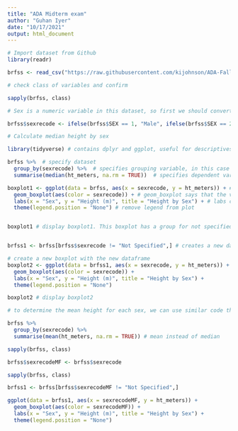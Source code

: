 ```yaml
---
title: "ADA Midterm exam"
author: "Guhan Iyer"
date: "10/17/2021"
output: html_document
---
```



```r
# Import dataset from Github
library(readr)

brfss <- read_csv("https://raw.githubusercontent.com/kijohnson/ADA-Fall-2021/master/BRFSS2017_10percent_v.csv")

# check class of variables and confirm

sapply(brfss, class)

# Sex is a numeric variable in this dataset, so first we should convert it to a character variable

brfss$sexrecode <- ifelse(brfss$SEX == 1, "Male", ifelse(brfss$SEX == 2, "Female", ifelse(brfss$SEX == 9, "Not Specified", NA))) # code creates a new character variable for sex

# Calculate median height by sex

library(tidyverse) # contains dplyr and ggplot, useful for descriptives and data visualization

brfss %>%  # specify dataset
  group_by(sexrecode) %>%  # specifies grouping variable, in this case sex
  summarise(median(ht_meters, na.rm = TRUE))  # specifies dependent variable, in this case height in meters, and removes NA values

boxplot1 <- ggplot(data = brfss, aes(x = sexrecode, y = ht_meters)) + # ggplot specifies data, x and y variables
  geom_boxplot(aes(color = sexrecode)) + # geom_boxplot says that the visual should be a boxplot, aes gives color by sex
  labs(x = "Sex", y = "Height (m)", title = "Height by Sex") + # labs changes labels for title, x and y axes
  theme(legend.position = "None") # remove legend from plot


boxplot1 # display boxplot1. This boxplot has a group for not specified. We can clean this up by creating a new dataframe that only includes observations that are either male or female. Be sure to make a NEW dataframe if you want to keep the data from the "not specified" observations for some other reason.


brfss1 <- brfss[brfss$sexrecode != "Not Specified",] # creates a new dataframe that includes all observations except those that responded "Not Specified" for the sexrecode variable

# create a new boxplot with the new dataframe
boxplot2 <- ggplot(data = brfss1, aes(x = sexrecode, y = ht_meters)) + 
  geom_boxplot(aes(color = sexrecode)) +
  labs(x = "Sex", y = "Height (m)", title = "Height by Sex") +
  theme(legend.position = "None")

boxplot2 # display boxplot2

# to determine the mean height for each sex, we can use similar code that we used to calculate the median

brfss %>% 
  group_by(sexrecode) %>% 
  summarise(mean(ht_meters, na.rm = TRUE)) # mean instead of median

```

```r

sapply(brfss, class)

brfss$sexrecodeMF <- brfss$sexrecode

sapply(brfss, class)

brfss1 <- brfss[brfss$sexrecodeMF != "Not Specified",]

ggplot(data = brfss1, aes(x = sexrecodeMF, y = ht_meters)) + 
  geom_boxplot(aes(color = sexrecodeMF)) +
  labs(x = "Sex", y = "Height (m)", title = "Height by Sex") +
  theme(legend.position = "None")




```